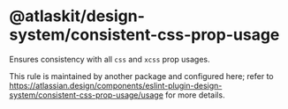 # @atlaskit/design-system/consistent-css-prop-usage

Ensures consistency with all `css` and `xcss` prop usages.

This rule is maintained by another package and configured here; refer to https://atlassian.design/components/eslint-plugin-design-system/consistent-css-prop-usage/usage for more details.
